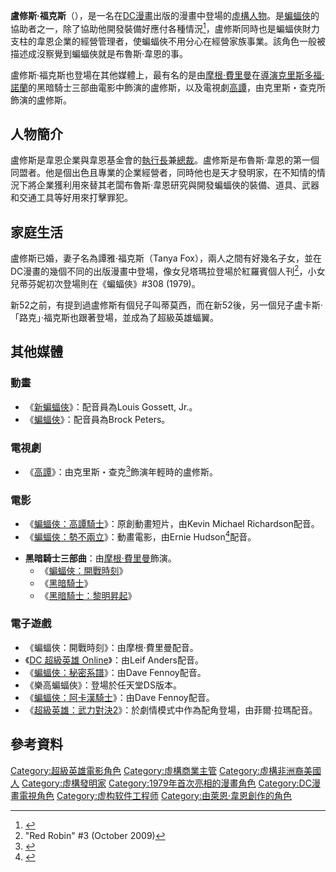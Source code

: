 {{NoteTA
|G1=美國漫畫
|G2=Movie
|G3=Show
|1=zh-cn:哥谭;zh-tw:高譚; zh-hk:葛咸;
|2=zh-tw:阿卡漢;zh-cn:阿卡姆;
|3=zh-cn:蝙蝠侠：侠影之谜;zh-hk:蝙蝠俠—俠影之謎;zh-tw:蝙蝠俠：開戰時刻;
|4=zh-cn:蝙蝠侠：黑暗骑士; zh-tw:黑暗騎士; zh-hk:蝙蝠俠—黑夜之神;
|5=zh-tw:黑暗騎士：黎明昇起; zh-cn:蝙蝠侠：黑暗骑士崛起; zh-hk:蝙蝠俠—夜神起義;
}}
{{Superherobox|
image=
|caption=
|full_name=盧修斯·福克斯（Lucius Fox）
|publisher=[[DC漫畫|DC漫畫]]
|character_name=盧修斯·福克斯<br>Lucius Fox
|debut=《[[蝙蝠俠|蝙蝠俠]]》 #307 (1979年1月)<ref>{{cite book|last=McAvennie|first= Michael|last2=Dolan|first2=Hannah, ed.|chapter= 1970s|title = DC Comics Year By Year A Visual Chronicle|url=https://archive.org/details/dccomicsyearbyye0000unse|publisher=[[Dorling_Kindersley|Dorling Kindersley]] |year=2010 |isbn= 978-0-7566-6742-9 |page= [https://archive.org/details/dccomicsyearbyye0000unse/page/180 180] |quote = ''Batman'' #307 (January 1979) Writer Len Wein and artist John Calnan introduced Bruce Wayne's new executive, Lucius Fox, in this issue of ''Batman''.}}</ref>
|creators=Len Wein<br>John Calnan
|supports = 蝙蝠俠<br>[[羅賓_(漫畫)|羅賓]]
|alliances= 韋恩企業
|powers= 
|}}
'''盧修斯·福克斯'''（{{lang-en|Lucius Fox}}），是一名在[[DC漫畫|DC漫畫]]出版的漫畫中登場的[[虛構人物|虛構人物]]。是[[蝙蝠俠|蝙蝠俠]]的協助者之一，除了協助他開發裝備好應付各種情況<ref name="dc-ency">{{Citation | last = Jimenez | first = Phil | author-link = Phil Jimenez | contribution = Fox, Lucius | editor-last = Dougall  | editor-first = Alastair  | title = The DC Comics Encyclopedia  | page = 130  | publisher = [[Dorling_Kindersley|Dorling Kindersley]] | place = New York  | year = 2008 | ISBN = 0-7566-4119-5 | oclc = 213309017}}</ref>，盧修斯同時也是蝙蝠俠財力支柱的韋恩企業的經營管理者，使蝙蝠俠不用分心在經營家族事業。該角色一般被描述成沒察覺到蝙蝠俠就是布魯斯·韋恩的事。

盧修斯·福克斯也登場在其他媒體上，最有名的是由[[摩根·費里曼|摩根·費里曼]]在[[導演|導演]][[克里斯多福·諾蘭|克里斯多福·諾蘭]]的黑暗騎士三部曲電影中飾演的盧修斯，以及電視劇[[高譚市_(電視劇)|高譚]]，由克里斯・查克所飾演的盧修斯。

==人物簡介==
盧修斯是韋恩企業與韋恩基金會的[[執行長|執行長]]兼[[總裁|總裁]]。盧修斯是布魯斯·韋恩的第一個同盟者。他是個出色且專業的企業經營者，同時他也是天才發明家，在不知情的情況下將企業獲利用來替其老闆布魯斯·韋恩研究與開發蝙蝠俠的裝備、道具、武器和交通工具等好用來打擊罪犯。

==家庭生活==
盧修斯已婚，妻子名為譚雅·福克斯（Tanya Fox），兩人之間有好幾名子女，並在DC漫畫的幾個不同的出版漫畫中登場，像女兒塔瑪拉登場於紅羅賓個人刊<ref>"Red Robin" #3 (October 2009)</ref>，小女兒蒂芬妮初次登場則在《蝙蝠俠》#308 (1979)。

新52之前，有提到過盧修斯有個兒子叫蒂莫西，而在新52後，另一個兒子盧卡斯·「路克」·福克斯也跟著登場，並成為了超級英雄蝠翼。

==其他媒體==
===動畫===
*《[[新蝙蝠俠|新蝙蝠俠]]》：配音員為Louis Gossett, Jr.。
*《[[蝙蝠俠_(動畫影集)|蝙蝠俠]]》：配音員為Brock Peters。

===電視劇===
*《[[高譚市_(電視劇)|高譚]]》：由克里斯・查克<ref>{{cite web|url=http://deadline.com/2015/03/chris-chalk-cast-lucius-fox-gotham-1201387789/|title=Chris Chalk Cast As Lucius Fox On ‘Gotham’|author=Nellie Andreeva|work=Deadline|access-date=2017-02-22|archive-date=2021-01-17|archive-url=https://web.archive.org/web/20210117165410/https://deadline.com/2015/03/chris-chalk-cast-lucius-fox-gotham-1201387789/|dead-url=no}}</ref>飾演年輕時的盧修斯。

===電影===
*《[[蝙蝠俠：高譚騎士|蝙蝠俠：高譚騎士]]》：原創動畫短片，由Kevin Michael Richardson配音。
*《[[蝙蝠俠：勢不兩立|蝙蝠俠：勢不兩立]]》：動畫電影，由Ernie Hudson<ref>{{cite news|url=http://www.comicbookresources.com/article/nycc-cast-of-batman-bad-blood-reveal-first-footage|title=NYCC: Cast of "Batman: Bad Blood" Reveal First Footage|last=Manning|first=Shaun|date=9 October 2015|publisher=Comic Book Resources|accessdate=11 October 2015|archive-date=2016-03-31|archive-url=https://web.archive.org/web/20160331065233/http://www.comicbookresources.com/article/nycc-cast-of-batman-bad-blood-reveal-first-footage|dead-url=no}}</ref>配音。

*'''黑暗騎士三部曲'''：由[[摩根·費里曼|摩根·費里曼]]飾演。
**《[[蝙蝠俠：開戰時刻|蝙蝠俠：開戰時刻]]》
**《[[黑暗騎士|黑暗騎士]]》
**《[[黑暗騎士：黎明昇起|黑暗騎士：黎明昇起]]》

===電子遊戲===
*《蝙蝠俠：開戰時刻》：由摩根·費里曼配音。
*《[[DC_超級英雄_Online|DC 超級英雄 Online]]》：由Leif Anders配音。
*《[[蝙蝠俠：秘密系譜|蝙蝠俠：秘密系譜]]》：由Dave Fennoy配音。
*《樂高蝙蝠俠》：登場於任天堂DS版本。
*《[[蝙蝠俠：阿卡漢騎士|蝙蝠俠：阿卡漢騎士]]》：由Dave Fennoy配音。
*《[[超級英雄：武力對決2|超級英雄：武力對決2]]》：於劇情模式中作為配角登場，由菲爾·拉瑪配音。

==參考資料==
{{REFLIST}}

{{蝙蝠俠登場角色}}
{{正義聯盟角色}}
{{DEFAULTSORT:Fox, Lucius}}
[[Category:超級英雄電影角色|Category:超級英雄電影角色]]
[[Category:虛構商業主管|Category:虛構商業主管]]
[[Category:虛構非洲裔美國人|Category:虛構非洲裔美國人]]
[[Category:虛構發明家|Category:虛構發明家]]
[[Category:1979年首次亮相的漫畫角色|Category:1979年首次亮相的漫畫角色]]
[[Category:DC漫畫電視角色|Category:DC漫畫電視角色]]
[[Category:虚构软件工程师|Category:虚构软件工程师]]
[[Category:由萊恩·韋恩創作的角色|Category:由萊恩·韋恩創作的角色]]